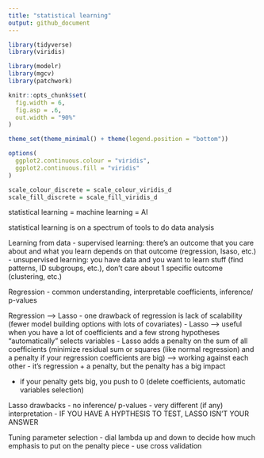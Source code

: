 ```yaml
---
title: "statistical learning"
output: github_document
---
```


```r
library(tidyverse)
library(viridis)

library(modelr)
library(mgcv)
library(patchwork)

knitr::opts_chunk$set(
  fig.width = 6,
  fig.asp = .6,
  out.width = "90%"
)

theme_set(theme_minimal() + theme(legend.position = "bottom"))

options(
  ggplot2.continuous.colour = "viridis",
  ggplot2.continuous.fill = "viridis"
)

scale_colour_discrete = scale_colour_viridis_d
scale_fill_discrete = scale_fill_viridis_d
```

statistical learning = machine learning = AI

statistical learning is on a spectrum of tools to do data analysis

Learning from data
- supervised learning: there's an outcome that you care about and what you learn depends on that outcome (regression, lsaso, etc.)
- unsupervised learning: you have data and you want to learn stuff (find patterns, ID subgroups, etc.), don't care about 1 specific outcome (clustering, etc.)

Regression
- common understanding, interpretable coefficients, inference/ p-values

Regression --> Lasso
- one drawback of regression is lack of scalability (fewer model building options with lots of covariates)
- Lasso --> useful when you have a lot of coefficients and a few strong hypotheses "automatically" selects variables
- Lasso adds a penalty on the sum of all coefficients (minimize residual sum or squares (like normal regression) and a penalty if your regression coefficients are big) --> working against each other 
- it's regression + a penalty, but the penalty has a big impact 

- if your penalty gets big, you push to 0 (delete coefficients, automatic variables selection)

Lasso drawbacks
- no inference/ p-values
- very different (if any) interpretation 
- IF YOU HAVE A HYPTHESIS TO TEST, LASSO ISN'T YOUR ANSWER 

Tuning parameter selection 
- dial lambda up and down to decide how much emphasis to put on the penalty piece
- use cross validation 














